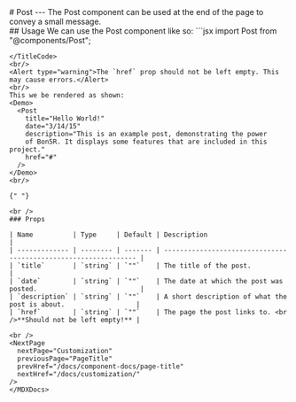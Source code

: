 
<PageTitle title="Post" />

<Sidebar />
<MDXDocs>
  <DocsAd />
  # Post
  <Contributors contributors={["manuanish"]} readTime={2} />
  ---
  The Post component can be used at the end of the page to convey a small message.
  <br/>
  ## Usage
  We can use the Post component like so:
  <TitleCode title="header.mdx">
  ```jsx
  import Post from "@components/Post";

  <Post
    title="Hello World!"
    date="3/14/15"
    description="This is an example post, demonstrating the power
    of Bon5R. It displays some features that are included in this project."
    href="#"
  />
  ```
  </TitleCode>
  <br/>
  <Alert type="warning">The `href` prop should not be left empty. This may cause errors.</Alert>
  <br/>
  This we be rendered as shown:
  <Demo>
    <Post
      title="Hello World!"
      date="3/14/15"
      description="This is an example post, demonstrating the power
      of Bon5R. It displays some features that are included in this project."
      href="#"
    />
  </Demo>
  <br/>

{" "}

<br />
### Props

| Name          | Type     | Default | Description                                                     |
| ------------- | -------- | ------- | --------------------------------------------------------------- |
| `title`       | `string` | `""`    | The title of the post.                                          |
| `date`        | `string` | `""`    | The date at which the post was posted.                          |
| `description` | `string` | `""`    | A short description of what the post is about.                  |
| `href`        | `string` | `""`    | The page the post links to. <br />**Should not be left empty!** |

  <br />
  <NextPage
    nextPage="Customization"
    previousPage="PageTitle"
    prevHref="/docs/component-docs/page-title"
    nextHref="/docs/customization/"
  />
</MDXDocs>
